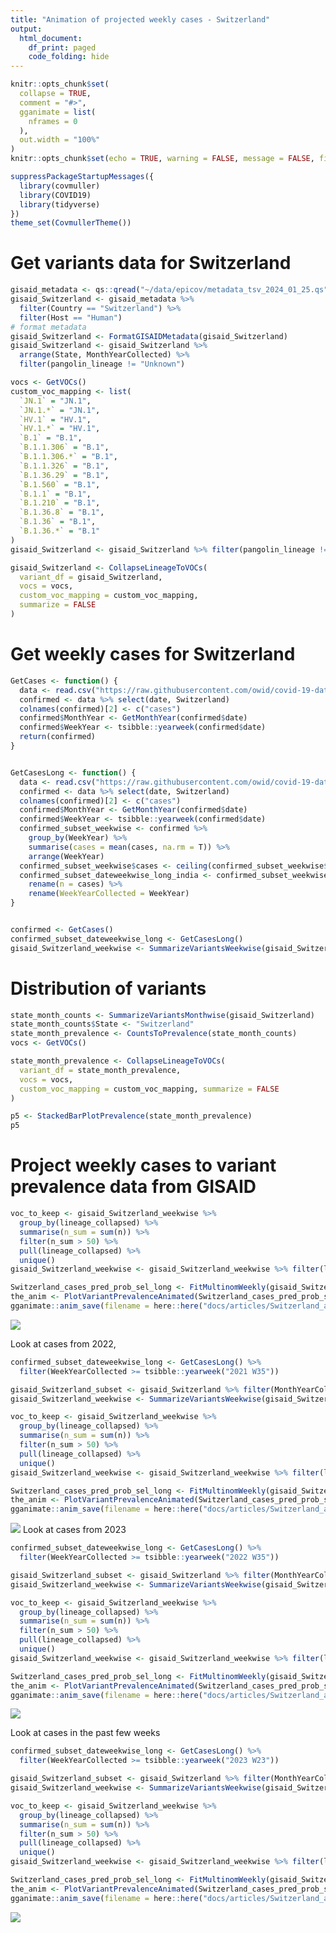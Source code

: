 ```yaml
---
title: "Animation of projected weekly cases - Switzerland"
output:
  html_document:
    df_print: paged
    code_folding: hide
---
```


```r
knitr::opts_chunk$set(
  collapse = TRUE,
  comment = "#>",
  gganimate = list(
    nframes = 0
  ),
  out.width = "100%"
)
knitr::opts_chunk$set(echo = TRUE, warning = FALSE, message = FALSE, fig.dim = c(12, 5))
```



```r
suppressPackageStartupMessages({
  library(covmuller)
  library(COVID19)
  library(tidyverse)
})
theme_set(CovmullerTheme())
```

# Get variants data for Switzerland

```r
gisaid_metadata <- qs::qread("~/data/epicov/metadata_tsv_2024_01_25.qs")
gisaid_Switzerland <- gisaid_metadata %>%
  filter(Country == "Switzerland") %>%
  filter(Host == "Human")
# format metadata
gisaid_Switzerland <- FormatGISAIDMetadata(gisaid_Switzerland)
gisaid_Switzerland <- gisaid_Switzerland %>%
  arrange(State, MonthYearCollected) %>%
  filter(pangolin_lineage != "Unknown")

vocs <- GetVOCs()
custom_voc_mapping <- list(
  `JN.1` = "JN.1",
  `JN.1.*` = "JN.1",
  `HV.1` = "HV.1",
  `HV.1.*` = "HV.1",
  `B.1` = "B.1",
  `B.1.1.306` = "B.1",
  `B.1.1.306.*` = "B.1",
  `B.1.1.326` = "B.1",
  `B.1.36.29` = "B.1",
  `B.1.560` = "B.1",
  `B.1.1` = "B.1",
  `B.1.210` = "B.1",
  `B.1.36.8` = "B.1",
  `B.1.36` = "B.1",
  `B.1.36.*` = "B.1"
)
gisaid_Switzerland <- gisaid_Switzerland %>% filter(pangolin_lineage != "None")

gisaid_Switzerland <- CollapseLineageToVOCs(
  variant_df = gisaid_Switzerland,
  vocs = vocs,
  custom_voc_mapping = custom_voc_mapping,
  summarize = FALSE
)
```

# Get weekly cases for Switzerland

```r
GetCases <- function() {
  data <- read.csv("https://raw.githubusercontent.com/owid/covid-19-data/master/public/data/cases_deaths/new_cases.csv")
  confirmed <- data %>% select(date, Switzerland)
  colnames(confirmed)[2] <- c("cases")
  confirmed$MonthYear <- GetMonthYear(confirmed$date)
  confirmed$WeekYear <- tsibble::yearweek(confirmed$date)
  return(confirmed)
}


GetCasesLong <- function() {
  data <- read.csv("https://raw.githubusercontent.com/owid/covid-19-data/master/public/data/cases_deaths/new_cases.csv")
  confirmed <- data %>% select(date, Switzerland)
  colnames(confirmed)[2] <- c("cases")
  confirmed$MonthYear <- GetMonthYear(confirmed$date)
  confirmed$WeekYear <- tsibble::yearweek(confirmed$date)
  confirmed_subset_weekwise <- confirmed %>%
    group_by(WeekYear) %>%
    summarise(cases = mean(cases, na.rm = T)) %>%
    arrange(WeekYear)
  confirmed_subset_weekwise$cases <- ceiling(confirmed_subset_weekwise$cases)
  confirmed_subset_dateweekwise_long_india <- confirmed_subset_weekwise %>%
    rename(n = cases) %>%
    rename(WeekYearCollected = WeekYear)
}


confirmed <- GetCases()
confirmed_subset_dateweekwise_long <- GetCasesLong()
gisaid_Switzerland_weekwise <- SummarizeVariantsWeekwise(gisaid_Switzerland)
```


# Distribution of variants



```r
state_month_counts <- SummarizeVariantsMonthwise(gisaid_Switzerland)
state_month_counts$State <- "Switzerland"
state_month_prevalence <- CountsToPrevalence(state_month_counts)
vocs <- GetVOCs()

state_month_prevalence <- CollapseLineageToVOCs(
  variant_df = state_month_prevalence,
  vocs = vocs,
  custom_voc_mapping = custom_voc_mapping, summarize = FALSE
)

p5 <- StackedBarPlotPrevalence(state_month_prevalence)
p5
```


# Project weekly cases to variant prevalence data from GISAID

```r
voc_to_keep <- gisaid_Switzerland_weekwise %>%
  group_by(lineage_collapsed) %>%
  summarise(n_sum = sum(n)) %>%
  filter(n_sum > 50) %>%
  pull(lineage_collapsed) %>%
  unique()
gisaid_Switzerland_weekwise <- gisaid_Switzerland_weekwise %>% filter(lineage_collapsed %in% voc_to_keep)

Switzerland_cases_pred_prob_sel_long <- FitMultinomWeekly(gisaid_Switzerland_weekwise, confirmed_subset_dateweekwise_long)
the_anim <- PlotVariantPrevalenceAnimated(Switzerland_cases_pred_prob_sel_long, title = "Estimated cases (weekly average) in Switzerland by variant", caption = "**Source: gisaid.org and ourworldindata.org/coronavirus**<br>", date_breaks = "100 days")
gganimate::anim_save(filename = here::here("docs/articles/Switzerland_animated.gif"), animation = the_anim)
```

![](Switzerland_animated.gif)

Look at cases from 2022,

```r
confirmed_subset_dateweekwise_long <- GetCasesLong() %>%
  filter(WeekYearCollected >= tsibble::yearweek("2021 W35"))

gisaid_Switzerland_subset <- gisaid_Switzerland %>% filter(MonthYearCollected > "Oct 2021")
gisaid_Switzerland_weekwise <- SummarizeVariantsWeekwise(gisaid_Switzerland_subset)

voc_to_keep <- gisaid_Switzerland_weekwise %>%
  group_by(lineage_collapsed) %>%
  summarise(n_sum = sum(n)) %>%
  filter(n_sum > 50) %>%
  pull(lineage_collapsed) %>%
  unique()
gisaid_Switzerland_weekwise <- gisaid_Switzerland_weekwise %>% filter(lineage_collapsed %in% voc_to_keep)

Switzerland_cases_pred_prob_sel_long <- FitMultinomWeekly(gisaid_Switzerland_weekwise, confirmed_subset_dateweekwise_long)
the_anim <- PlotVariantPrevalenceAnimated(Switzerland_cases_pred_prob_sel_long, title = "Estimated cases (weekly average) in Switzerland by variant", caption = "**Source: gisaid.org and ourworldindata.org/coronavirus**<br>", date_breaks = "100 days")
gganimate::anim_save(filename = here::here("docs/articles/Switzerland_animated_2021.gif"), animation = the_anim)
```

![](Switzerland_animated_2021.gif)
Look at cases from 2023

```r
confirmed_subset_dateweekwise_long <- GetCasesLong() %>%
  filter(WeekYearCollected >= tsibble::yearweek("2022 W35"))

gisaid_Switzerland_subset <- gisaid_Switzerland %>% filter(MonthYearCollected > "October 2022")
gisaid_Switzerland_weekwise <- SummarizeVariantsWeekwise(gisaid_Switzerland_subset)

voc_to_keep <- gisaid_Switzerland_weekwise %>%
  group_by(lineage_collapsed) %>%
  summarise(n_sum = sum(n)) %>%
  filter(n_sum > 50) %>%
  pull(lineage_collapsed) %>%
  unique()
gisaid_Switzerland_weekwise <- gisaid_Switzerland_weekwise %>% filter(lineage_collapsed %in% voc_to_keep)

Switzerland_cases_pred_prob_sel_long <- FitMultinomWeekly(gisaid_Switzerland_weekwise, confirmed_subset_dateweekwise_long)
the_anim <- PlotVariantPrevalenceAnimated(Switzerland_cases_pred_prob_sel_long, title = "Estimated cases (weekly average) in Switzerland by variant", caption = "**Source: gisaid.org and ourworldindata.org/coronavirus**<br>")
gganimate::anim_save(filename = here::here("docs/articles/Switzerland_animated_2023.gif"), animation = the_anim)
```

![](Switzerland_animated_2023.gif)



Look at cases in the past few weeks

```r
confirmed_subset_dateweekwise_long <- GetCasesLong() %>%
  filter(WeekYearCollected >= tsibble::yearweek("2023 W23"))

gisaid_Switzerland_subset <- gisaid_Switzerland %>% filter(MonthYearCollected > "June 2023")
gisaid_Switzerland_weekwise <- SummarizeVariantsWeekwise(gisaid_Switzerland_subset)

voc_to_keep <- gisaid_Switzerland_weekwise %>%
  group_by(lineage_collapsed) %>%
  summarise(n_sum = sum(n)) %>%
  filter(n_sum > 50) %>%
  pull(lineage_collapsed) %>%
  unique()
gisaid_Switzerland_weekwise <- gisaid_Switzerland_weekwise %>% filter(lineage_collapsed %in% voc_to_keep)

Switzerland_cases_pred_prob_sel_long <- FitMultinomWeekly(gisaid_Switzerland_weekwise, confirmed_subset_dateweekwise_long)
the_anim <- PlotVariantPrevalenceAnimated(Switzerland_cases_pred_prob_sel_long, title = "Estimated cases (weekly average) in Switzerland by variant", caption = "**Source: gisaid.org and ourworldindata.org/coronavirus**<br>")
gganimate::anim_save(filename = here::here("docs/articles/Switzerland_animated_2024.gif"), animation = the_anim)
```
![](Switzerland_animated_2024.gif)

